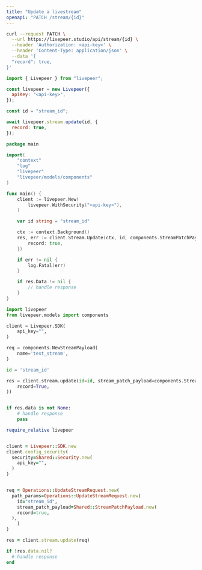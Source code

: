 ```yaml
---
title: "Update a livestream"
openapi: "PATCH /stream/{id}"
---
```


<RequestExample>

```bash cURL
curl --request PATCH \
  --url https://livepeer.studio/api/stream/{id} \
  --header 'Authorization: <api-key>' \
  --header 'Content-Type: application/json' \
  --data '{
  "record": true,
}'
```

```javascript JavaScript
import { Livepeer } from "livepeer";

const livepeer = new Livepeer({
  apiKey: "<api-key>",
});

const id = "stream_id";

await livepeer.stream.update(id, {
  record: true,
});
```

```go Go
package main

import(
	"context"
	"log"
	"livepeer"
	"livepeer/models/components"
)

func main() {
    client := livepeer.New(
        livepeer.WithSecurity("<api-key>"),
    )

	var id string = "stream_id"

    ctx := context.Background()
    res, err := client.Stream.Update(ctx, id, components.StreamPatchPayload{
        record: true,
    })

    if err != nil {
        log.Fatal(err)
    }

    if res.Data != nil {
        // handle response
    }
}
```

```python Python
import livepeer
from livepeer.models import components

client = Livepeer.SDK(
    api_key="",
)

req = components.NewStreamPayload(
    name='test_stream',
)

id = 'stream_id'

res = client.stream.update(id=id, stream_patch_payload=components.StreamPatchPayload(
    record=True,
))


if res.data is not None:
    # handle response
    pass
```

```ruby Ruby
require_relative livepeer


client = Livepeer::SDK.new
client.config_security(
  security=Shared::Security.new(
    api_key="",
  )
)


req = Operations::UpdateStreamRequest.new(
  path_params=Operations::UpdateStreamRequest.new(
    id="stream_id",
    stream_patch_payload=Shared::StreamPatchPayload.new(
    record=true,
  ),
	)
)

res = client.stream.update(req)

if !res.data.nil?
  # handle response
end
```

</RequestExample>
